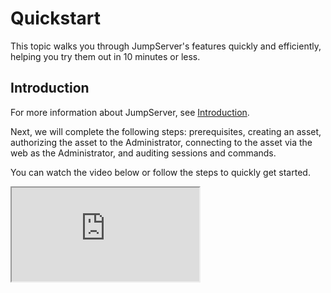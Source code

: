 # Quickstart

This topic walks you through JumpServer's features quickly and efficiently, helping you try them out in 10 minutes or less.

## Introduction

For more information about JumpServer, see [Introduction](/docs).

Next, we will complete the following steps: prerequisites, creating an asset, authorizing the asset to the Administrator, connecting to the asset via the web as the Administrator, and auditing sessions and commands.

You can watch the video below or follow the steps to quickly get started.

<iframe
    className="aspect-video w-full"
    src="https://www.youtube.com/embed/UlGYRbKrpgY"
    allow="accelerometer; autoplay; clipboard-write; encrypted-media; gyroscope; picture-in-picture"
    allowFullScreen
/>

## Prerequisites

Before starting, please install JumpServer, and **log in as an Administrator**. For more information, see [Installation](/docs/installation).

## Creating an asset
<Steps>

<div>
<Nav name="console" />
</div>

<div>
Navigate to the **Console > Assets > Host** tab.
</div>

<div>
Click **Create** to open the platform selection page on the right.
</div>


<div>
Select the **Linux** platform and open the asset creation page.
</div>

<div>
In the **Name** field, type a name for the asset, such as "Demo Linux".
</div>

<div>
In the **IP/Host** field, type the IP address of the asset, such as "172.16.10.110".
</div>

<div>
In the **Linux** field, keep the "Linux" platform selected.
</div>

<div>
In the **Nodes** field, select the "/DEFAULT" node.
</div>

<div>
In the **Accounts** field, click the **Add** and follow the steps in the pop-up to complete the account creation. 
    <Steps stepLevel="2">
    <div>
    In the **Name** field, type a name for the account, such as "root".
    </div>

    <div>
    In the **Username** field, type the username for the account, such as "root".
    </div>

    <div>
    In the **Secret type** field, select "Password".
    </div>

    <div>
    In the **Password** field, type the password for the account.
    </div>

    <div>
    For other fields, keep the default values.
    </div>

    <div>
    click **Confirm**.
    </div>

    </Steps>
</div>

<div>
For other fields, keep the default values.
</div>

<div>
Click **Submit**.
</div>

</Steps>

## Authorizing asset for admin
<Steps>

<div>
<Nav name="console" />
</div>

<div>
Navigate to the **Console > Authorization** page.
</div>

<div>
Click <Icon name="plus" />**Create** to open the authorization creation form on the right-side page.
</div>

<div>
In the **Name** field, type a name for the authorization, such as "Authorize Demo Linux to Administrator".
</div>

<div>
In the **Users** field, select the "Administrator(admin)".
</div>

<div>
In the **Assets** field, select the "Demo Linux".
</div>

<div>
In the **Accounts** field, check only the box for "All existing accounts".
</div>

<div>
For other fields, keep the default values.
</div>

<div>
Click **Submit**.
</div>

</Steps>

## Connecting to asset via web
<Steps>

<div>
<Nav name="web-terminal" />
</div>

<div>
At this point, the Web Terminal page should be open in a new browser tab.

In the authorization tree on the left side, search for and click the "Demo Linux" asset.
</div>

<div>
An asset connection pop-up will appear, select connection parameters and establish the connection.

    <Steps stepLevel="2">
    <div>
    Select the "SSH" tab, under the "Connect - Demo Linux".
    </div>

    <div>
    In the **Select account** section, Select "root".
    </div>

    <div>
    In the **Connect method** section, Select "Web > Web CLI".
    </div>

    <div>
    Click **CONNECT**.
    </div>
    </Steps>

</div>

<div>
By this time, you should have successfully connected to the asset.
</div>

<div>
Next, you can try executing commands such as `ls -al`, `whoami` or `pwd`, etc.
</div>

<div>
Finally, run `exit` to end the current session.
</div>

</Steps>


## Auditing connected sessions
<Steps>

<div>
<Nav name="audits" />
</div>

<div>
Navigate to the **Audits > Asset sessions > Historical sessions** tab.
</div>

<div>
You can view the history of asset connection sessions. 
</div>

<div>
In the **Actions** column, click "Playback" to watch the recording online or "Download" to save it.
</div>

</Steps>


## Auditing executed commands
<Steps>

<div>
<Nav name="audits" />
</div>

<div>
Navigate to the **Audits > Session commands** page.
</div>

<div>
You can view all executed commands.
</div>

<div>
Click <Icon name="chevron-down"/> at the end of the row to view the command result.
</div>

</Steps>

## Next steps
Now that you've completed the quickstart guide, it's time to explore more advanced features of JumpServer!